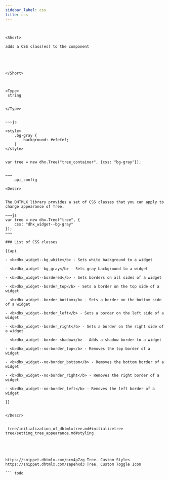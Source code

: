 ```yaml
---
sidebar_label: css
title: css
---
```



          

``` todo


<Short>
 
adds a CSS class(es) to the component





</Short>



<Type>
 string


</Type>


~~~js
 
<style>
	.bg-gray {
		background: #efefef;
	}
</style>


var tree = new dhx.Tree("tree_container", {css: "bg-gray"});


~~~
	api_config

<Descr>
 

The DHTMLX library provides a set of CSS classes that you can apply to change appearance of Tree.

~~~js
var tree = new dhx.Tree("tree", {
	css: "dhx_widget--bg-gray"
});
~~~

### List of CSS classes

{{api

- <b>dhx_widget--bg_white</b> - Sets white background to a widget

- <b>dhx_widget--bg_gray</b> - Sets gray background to a widget

- <b>dhx_widget--bordered</b> - Sets borders on all sides of a widget

- <b>dhx_widget--border_top</b> - Sets a border on the top side of a widget

- <b>dhx_widget--border_bottom</b> - Sets a border on the bottom side of a widget

- <b>dhx_widget--border_left</b> - Sets a border on the left side of a widget

- <b>dhx_widget--border_right</b> - Sets a border on the right side of a widget

- <b>dhx_widget--border-shadow</b> - Adds a shadow border to a widget

- <b>dhx_widget--no-border_top</b> - Removes the top border of a  widget

- <b>dhx_widget--no-border_bottom</b> - Removes the bottom border of a widget

- <b>dhx_widget--no-border_right</b> - Removes the right border of a widget

- <b>dhx_widget--no-border_left</b> - Removes the left border of a widget

}}


</Descr>


 tree/initialization_of_dhtmlxtree.md#initializetree
tree/setting_tree_appearance.md#styling




 
https://snippet.dhtmlx.com/ocv4p7zg	Tree. Custom Styles
https://snippet.dhtmlx.com/zapehxd3	Tree. Custom Toggle Icon

``` todo